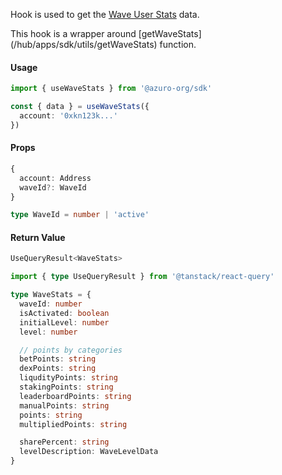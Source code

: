 
Hook is used to get the [Wave User Stats](/hub/apps/guides/azuro-waves#get-user-stats) data.

<Callout type="info">
  This hook is a wrapper around [getWaveStats](/hub/apps/sdk/utils/getWaveStats) function.
</Callout>

#### Usage

```ts
import { useWaveStats } from '@azuro-org/sdk'

const { data } = useWaveStats({
  account: '0xkn123k...'
})
```

#### Props

```ts
{
  account: Address
  waveId?: WaveId
}
```

```ts
type WaveId = number | 'active'
```

#### Return Value

```ts
UseQueryResult<WaveStats>
```

```ts
import { type UseQueryResult } from '@tanstack/react-query'

type WaveStats = {
  waveId: number
  isActivated: boolean
  initialLevel: number
  level: number

  // points by categories
  betPoints: string
  dexPoints: string
  liqudityPoints: string
  stakingPoints: string
  leaderboardPoints: string
  manualPoints: string
  points: string
  multipliedPoints: string

  sharePercent: string
  levelDescription: WaveLevelData
}
```

